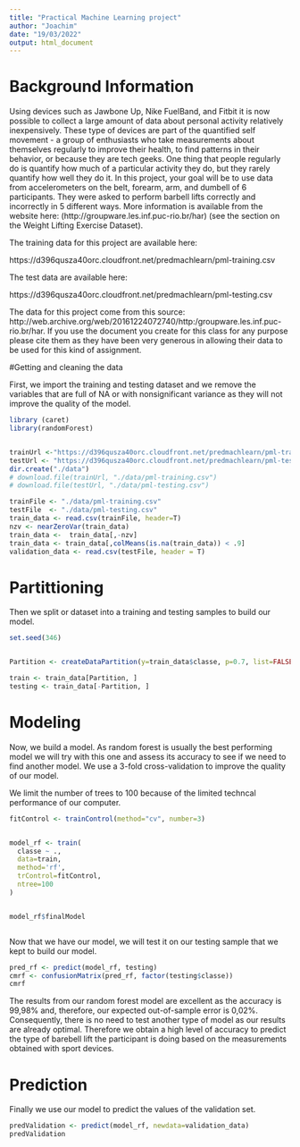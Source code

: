 ```yaml
---
title: "Practical Machine Learning project"
author: "Joachim"
date: "19/03/2022"
output: html_document
---
```


# Background Information

Using devices such as Jawbone Up, Nike FuelBand, and Fitbit it is now possible to collect a large amount of data about personal activity relatively inexpensively. These type of devices are part of the quantified self movement - a group of enthusiasts who take measurements about themselves regularly to improve their health, to find patterns in their behavior, or because they are tech geeks. One thing that people regularly do is quantify how much of a particular activity they do, but they rarely quantify how well they do it. In this project, your goal will be to use data from accelerometers on the belt, forearm, arm, and dumbell of 6 participants. They were asked to perform barbell lifts correctly and incorrectly in 5 different ways. More information is available from the website here: (http://groupware.les.inf.puc-rio.br/har) (see the section on the Weight Lifting Exercise Dataset).

The training data for this project are available here:

https://d396qusza40orc.cloudfront.net/predmachlearn/pml-training.csv

The test data are available here:

https://d396qusza40orc.cloudfront.net/predmachlearn/pml-testing.csv

The data for this project come from this source: http://web.archive.org/web/20161224072740/http:/groupware.les.inf.puc-rio.br/har. If you use the document you create for this class for any purpose please cite them as they have been very generous in allowing their data to be used for this kind of assignment.

#Getting and cleaning the data



First, we import the training and testing dataset and we remove the variables that are full of NA or with nonsignificant variance as they will not improve the quality of the model. 

```r
library (caret)
library(randomForest)


trainUrl <-"https://d396qusza40orc.cloudfront.net/predmachlearn/pml-training.csv"
testUrl <- "https://d396qusza40orc.cloudfront.net/predmachlearn/pml-testing.csv"
dir.create("./data")
# download.file(trainUrl, "./data/pml-training.csv")
# download.file(testUrl, "./data/pml-testing.csv")

trainFile <- "./data/pml-training.csv"
testFile  <- "./data/pml-testing.csv"
train_data <- read.csv(trainFile, header=T)
nzv <- nearZeroVar(train_data)
train_data <-  train_data[,-nzv]
train_data <- train_data[,colMeans(is.na(train_data)) < .9] 
validation_data <- read.csv(testFile, header = T)

```

# Partittioning 

Then we split or dataset into a training and testing samples to build our model.

```r
set.seed(346)


Partition <- createDataPartition(y=train_data$classe, p=0.7, list=FALSE)

train <- train_data[Partition, ]
testing <- train_data[-Partition, ]

```


# Modeling

Now, we build a model. As random forest is usually the best performing model we will try with this one and assess its accuracy to see if we need to find another model. We use  a 3-fold cross-validation to improve the quality of our model.

We limit the number of trees to 100 because of the limited techncal performance of our computer.



```r

fitControl <- trainControl(method="cv", number=3)


model_rf <- train(
  classe ~ ., 
  data=train,
  method='rf',
  trControl=fitControl,
  ntree=100
)


model_rf$finalModel



```



Now that we have our model, we will test it on our testing sample that we kept to build our model.

```r

pred_rf <- predict(model_rf, testing)
cmrf <- confusionMatrix(pred_rf, factor(testing$classe))
cmrf

```

The results from our random forest model are excellent as the accuracy is 99,98% and, therefore, our expected out-of-sample error is 0,02%. Consequently, there is no need to test another type of model as our results are already optimal. Therefore we obtain a high level of accuracy to predict the type of barebell lift the participant is doing based on the measurements obtained with sport devices.

# Prediction


Finally we use our model to predict the values of the validation set.

```r
predValidation <- predict(model_rf, newdata=validation_data)
predValidation
```

